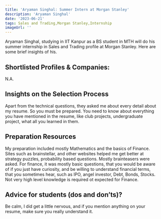 ---
title: 'Aryaman Singhal: Summer Intern at Morgan Stanley'
description: 'Aryaman Singhal'
date: '2023-06-21'
tags: Sales and Trading,Morgan Stanley,Internship
imageUrl: ''
---

Aryaman Singhal, studying in IIT Kanpur as a BS student in MTH will do
his summer internship in Sales and Trading profile at Morgan Stanley. Here are some brief
insights of his.

## Shortlisted Profiles & Companies:
N.A.

## Insights on the Selection Process
Apart from the technical questions, they asked me about every detail about my resume. So you must be prepared. You need to know about everything you have mentioned in the resume, like club projects, undergraduate project, what all you learned in them. 

##  Preparation Resources
My preparation included mostly Mathematics and the basics of Finance. Sites such as brainstellar, and other websites helped me get better at strategy puzzles, probability based questions. Mostly brainteasers were asked. For finance, it was mostly basic questions, that you would be aware of if you just have curiosity, and be willing to understand financial terms, that you sometimes hear, such as IPO, angel investor, Debt, Bonds, Stocks. Not very high level knowledge is required ot expected for Finance.

## Advice for students (dos and don’ts)? 
Be calm, I did get a little nervous, and if you mention anything on your resume, make sure you really understand it.

